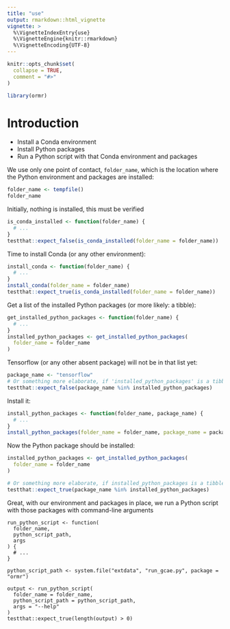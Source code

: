 ```yaml
---
title: "use"
output: rmarkdown::html_vignette
vignette: >
  %\VignetteIndexEntry{use}
  %\VignetteEngine{knitr::rmarkdown}
  %\VignetteEncoding{UTF-8}
---
```


```r
knitr::opts_chunk$set(
  collapse = TRUE,
  comment = "#>"
)
```

```r
library(ormr)
```

# Introduction

 * Install a Conda environment
 * Install Python packages
 * Run a Python script with that Conda environment and packages

We use only one point of contact, `folder_name`,
which is the location where the Python environment and packages
are installed:

```r
folder_name <- tempfile()
folder_name
```

Initially, nothing is installed, this must be verified

```r
is_conda_installed <- function(folder_name) {
  # ...
}
testthat::expect_false(is_conda_installed(folder_name = folder_name))
```

Time to install Conda (or any other environment):

```r
install_conda <- function(folder_name) {
  # ...
}
install_conda(folder_name = folder_name)
testthat::expect_true(is_conda_installed(folder_name = folder_name))
```

Get a list of the installed Python packages
(or more likely: a tibble):

```r
get_installed_python_packages <- function(folder_name) {
  # ...
}
installed_python_packages <- get_installed_python_packages(
  folder_name = folder_name
)
```

Tensorflow (or any other absent package) will not be in that list yet:

```r
package_name <- "tensorflow"
# Or something more elaborate, if 'installed_python_packages' is a tibble
testthat::expect_false(package_name %in% installed_python_packages) 
```


Install it:

```r
install_python_packages <- function(folder_name, package_name) {
  # ...
}
install_python_packages(folder_name = folder_name, package_name = package_name)
```

Now the Python package should be installed:

```r
installed_python_packages <- get_installed_python_packages(
  folder_name = folder_name
)

# Or something more elaborate, if installed_python_packages is a tibble
testthat::expect_true(package_name %in% installed_python_packages) 
```

Great, with our environment and packages in place,
we run a Python script with those packages with command-line arguments

```
run_python_script <- function(
  folder_name,
  python_script_path,
  args
) {
  # ...
}

python_script_path <- system.file("extdata", "run_gcae.py", package = "ormr")

output <- run_python_script(
  folder_name = folder_name,
  python_script_path = python_script_path,
  args = "--help"
)
testthat::expect_true(length(output) > 0)
```
